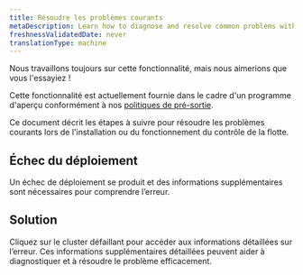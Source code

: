 ```yaml
---
title: Résoudre les problèmes courants
metaDescription: Learn how to diagnose and resolve common problems with Agent Control setup.
freshnessValidatedDate: never
translationType: machine
---
```


<Callout title="Aperçu">
  Nous travaillons toujours sur cette fonctionnalité, mais nous aimerions que vous l'essayiez !

  Cette fonctionnalité est actuellement fournie dans le cadre d'un programme d'aperçu conformément à nos [politiques de pré-sortie](/docs/licenses/license-information/referenced-policies/new-relic-pre-release-policy).
</Callout>

Ce document décrit les étapes à suivre pour résoudre les problèmes courants lors de l'installation ou du fonctionnement du contrôle de la flotte.

## Échec du déploiement

Un échec de déploiement se produit et des informations supplémentaires sont nécessaires pour comprendre l’erreur.

## Solution

Cliquez sur le cluster défaillant pour accéder aux informations détaillées sur l’erreur. Ces informations supplémentaires détaillées peuvent aider à diagnostiquer et à résoudre le problème efficacement.